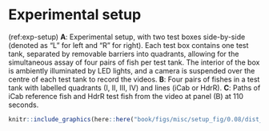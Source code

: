 # Experimental setup

(ref:exp-setup) **A**: Experimental setup, with two test boxes side-by-side (denoted as "L" for left and "R" for right). Each test box contains one test tank, separated by removable barriers into quadrants, allowing for the simultaneous assay of four pairs of fish per test tank. The interior of the box is ambiently illuminated by LED lights, and a camera is suspended over the centre of each test tank to record the videos. **B**: Four pairs of fishes in a test tank with labelled quadrants (I, II, III, IV) and lines (iCab or HdrR). **C**: Paths of iCab reference fish and HdrR test fish from the video at panel (B) at 110 seconds. 

```r
knitr::include_graphics(here::here("book/figs/misc/setup_fig/0.08/dist_angle/15/open_field/20190613_1054_icab_hdr_R/setup_pic_with_frame_110.png"))
```

